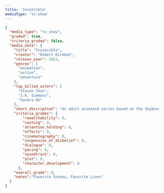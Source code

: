 ```yaml
---
title: 'Invincible'
mediaType: 'tv-show'
---
```


```json
{
  "media_type": "tv_show",
  "graded": true,
  "criteria_graded": false,
  "media_data": {
    "title": "Invincible",
    "creator": "Robert Kirkman",
    "release_year": 2021,
    "genres": [
      "animation",
      "action",
      "adventure"
    ],
    "top_billed_actors": [
      "Steven Yeun",
      "J.K. Simmons",
      "Sandra Oh"
    ],
    "short_description": "An adult animated series based on the Skybound/Image comic about a teenager whose father is the most powerful superhero on the planet.",
    "criteria_grades": {
        "rewatchability": 0,
        "casting": 0,
        "attention_holding": 0,
        "effects": 0,
        "cinematography": 0,
        "suspension_of_disbelief": 0,
        "dialogue": 0,
        "pacing": 0,
        "soundtrack": 0,
        "plot": 0,
        "character_development": 0
      },
    "overall_grade": 0,
    "notes":"Favorite Scenes, Favorite Lines"
  }
}
```